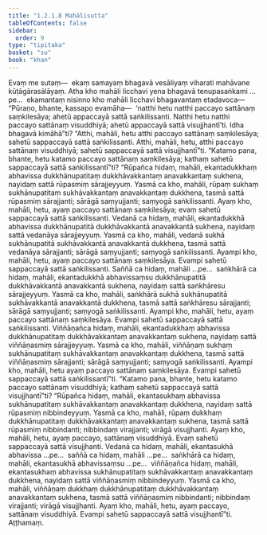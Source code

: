 ```yaml
---
title: "1.2.1.8 Mahālisutta"
tableOfContents: false
sidebar:
  order: 9
type: "tipitaka"
basket: "su"
book: "khan"
---
```



<DynamicBreadcrumb />

<Division number="60" book="khan">

<Paragraph number="310" book="khan">
Evaṃ me sutaṃ—  ekaṃ samayaṃ bhagavā vesāliyaṃ viharati mahāvane kūṭāgārasālāyaṃ. Atha kho mahāli licchavi yena bhagavā tenupasaṅkami …pe…  ekamantaṃ nisinno kho mahāli licchavi bhagavantaṃ etadavoca—
</Paragraph>

<Paragraph number="311" book="khan">
“Pūraṇo, bhante, kassapo evamāha—  ‘natthi hetu natthi paccayo sattānaṃ saṃkilesāya; ahetū appaccayā sattā saṅkilissanti. Natthi hetu natthi paccayo sattānaṃ visuddhiyā; ahetū appaccayā sattā visujjhantī’ti. Idha bhagavā kimāhā”ti?
</Paragraph>

<Paragraph number="312" book="khan">
“Atthi, mahāli, hetu atthi paccayo sattānaṃ saṃkilesāya; sahetū sappaccayā sattā saṅkilissanti. Atthi, mahāli, hetu, atthi paccayo sattānaṃ visuddhiyā; sahetū sappaccayā sattā visujjhantī”ti.
</Paragraph>

<Paragraph number="313" book="khan">
“Katamo pana, bhante, hetu katamo paccayo sattānaṃ saṃkilesāya; kathaṃ sahetū sappaccayā sattā saṅkilissantī”ti?
</Paragraph>

<Paragraph number="314" book="khan">
“Rūpañca hidaṃ, mahāli, ekantadukkhaṃ abhavissa dukkhānupatitaṃ dukkhāvakkantaṃ anavakkantaṃ sukhena, nayidaṃ sattā rūpasmiṃ sārajjeyyuṃ. Yasmā ca kho, mahāli, rūpaṃ sukhaṃ sukhānupatitaṃ sukhāvakkantaṃ anavakkantaṃ dukkhena, tasmā sattā rūpasmiṃ sārajjanti; sārāgā saṃyujjanti; saṃyogā saṅkilissanti. Ayaṃ kho, mahāli, hetu, ayaṃ paccayo sattānaṃ saṃkilesāya; evaṃ sahetū sappaccayā sattā saṅkilissanti.
</Paragraph>

<Paragraph number="315" book="khan">
Vedanā ca hidaṃ, mahāli, ekantadukkhā abhavissa dukkhānupatitā dukkhāvakkantā anavakkantā sukhena, nayidaṃ sattā vedanāya sārajjeyyuṃ. Yasmā ca kho, mahāli, vedanā sukhā sukhānupatitā sukhāvakkantā anavakkantā dukkhena, tasmā sattā vedanāya sārajjanti; sārāgā saṃyujjanti; saṃyogā saṅkilissanti. Ayampi kho, mahāli, hetu, ayaṃ paccayo sattānaṃ saṃkilesāya. Evampi sahetū sappaccayā sattā saṅkilissanti.
</Paragraph>

<Paragraph number="316" book="khan">
Saññā ca hidaṃ, mahāli …pe…  saṅkhārā ca hidaṃ, mahāli, ekantadukkhā abhavissaṃsu dukkhānupatitā dukkhāvakkantā anavakkantā sukhena, nayidaṃ sattā saṅkhāresu sārajjeyyuṃ. Yasmā ca kho, mahāli, saṅkhārā sukhā sukhānupatitā sukhāvakkantā anavakkantā dukkhena, tasmā sattā saṅkhāresu sārajjanti; sārāgā saṃyujjanti; saṃyogā saṅkilissanti. Ayampi kho, mahāli, hetu, ayaṃ paccayo sattānaṃ saṃkilesāya. Evampi sahetū sappaccayā sattā saṅkilissanti.
</Paragraph>

<Paragraph number="317" book="khan">
Viññāṇañca hidaṃ, mahāli, ekantadukkhaṃ abhavissa dukkhānupatitaṃ dukkhāvakkantaṃ anavakkantaṃ sukhena, nayidaṃ sattā viññāṇasmiṃ sārajjeyyuṃ. Yasmā ca kho, mahāli, viññāṇaṃ sukhaṃ sukhānupatitaṃ sukhāvakkantaṃ anavakkantaṃ dukkhena, tasmā sattā viññāṇasmiṃ sārajjanti; sārāgā saṃyujjanti; saṃyogā saṅkilissanti. Ayampi kho, mahāli, hetu ayaṃ paccayo sattānaṃ saṃkilesāya. Evampi sahetū sappaccayā sattā saṅkilissantī”ti.
</Paragraph>

<Paragraph number="318" book="khan">
“Katamo pana, bhante, hetu katamo paccayo sattānaṃ visuddhiyā; kathaṃ sahetū sappaccayā sattā visujjhantī”ti? “Rūpañca hidaṃ, mahāli, ekantasukhaṃ abhavissa sukhānupatitaṃ sukhāvakkantaṃ anavakkantaṃ dukkhena, nayidaṃ sattā rūpasmiṃ nibbindeyyuṃ. Yasmā ca kho, mahāli, rūpaṃ dukkhaṃ dukkhānupatitaṃ dukkhāvakkantaṃ anavakkantaṃ sukhena, tasmā sattā rūpasmiṃ nibbindanti; nibbindaṃ virajjanti; virāgā visujjhanti. Ayaṃ kho, mahāli, hetu, ayaṃ paccayo, sattānaṃ visuddhiyā. Evaṃ sahetū sappaccayā sattā visujjhanti.
</Paragraph>

<Paragraph number="319" book="khan">
Vedanā ca hidaṃ, mahāli, ekantasukhā abhavissa …pe…  saññā ca hidaṃ, mahāli …pe…  saṅkhārā ca hidaṃ, mahāli, ekantasukhā abhavissaṃsu …pe…  viññāṇañca hidaṃ, mahāli, ekantasukhaṃ abhavissa sukhānupatitaṃ sukhāvakkantaṃ anavakkantaṃ dukkhena, nayidaṃ sattā viññāṇasmiṃ nibbindeyyuṃ. Yasmā ca kho, mahāli, viññāṇaṃ dukkhaṃ dukkhānupatitaṃ dukkhāvakkantaṃ anavakkantaṃ sukhena, tasmā sattā viññāṇasmiṃ nibbindanti; nibbindaṃ virajjanti; virāgā visujjhanti. Ayaṃ kho, mahāli, hetu, ayaṃ paccayo, sattānaṃ visuddhiyā. Evampi sahetū sappaccayā sattā visujjhantī”ti.

</Paragraph>
</Division>

<Paragraph number="320" type="center" book="khan">
Aṭṭhamaṃ.
</Paragraph>